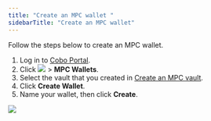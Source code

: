 ```yaml
---
title: "Create an MPC wallet "
sidebarTitle: "Create an MPC wallet"
---
```


Follow the steps below to create an MPC wallet.

1. Log in to [Cobo Portal](https://portal.cobo.com/login).
2. Click <img src="/images/mpc-wallet/wallets-icon.svg" className="icon"></img> > **MPC Wallets**.
3. Select the vault that you created in [Create an MPC vault](/portal/mpc-wallets/ocw/create-mpc-vault).
4. Click **Create Wallet**.
5. Name your wallet, then click **Create**.
<img src="/images/mpc-wallet/create-mpc-wallet.png" className="screenshot_full_screen"/>